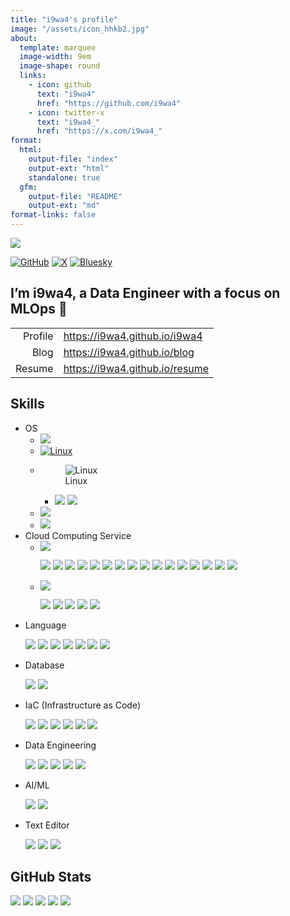 ```yaml
---
title: "i9wa4's profile"
image: "/assets/icon_hhkb2.jpg"
about:
  template: marquee
  image-width: 9em
  image-shape: round
  links:
    - icon: github
      text: "i9wa4"
      href: "https://github.com/i9wa4"
    - icon: twitter-x
      text: "i9wa4_"
      href: "https://x.com/i9wa4_"
format:
  html:
    output-file: "index"
    output-ext: "html"
    standalone: true
  gfm:
    output-file: "README"
    output-ext: "md"
format-links: false
---
```


<!--
**i9wa4/i9wa4** is a ✨ _special_ ✨ repository because its `README.md` (this file) appears on your GitHub profile.

Here are some ideas to get you started:

- 🔭 I'm currently working on ...
- 🌱 I'm currently learning ...
- 👯 I'm looking to collaborate on ...
- 🤔 I'm looking for help with ...
- 💬 Ask me about ...
- 📫 How to reach me: ...
- 😄 Pronouns: ...
- ⚡ Fun fact: ...
-->

<div align="left">
  <a href="https://github.com/antonkomarev/github-profile-views-counter">
    <img src="https://komarev.com/ghpvc/?username=i9wa4&label=GitHub_Profile_Views"/>
  </a>
</div>

[![GitHub](https://img.shields.io/badge/GitHub-i9wa4-181717.svg?logo=github&style=plastic)](https://github.com/i9wa4)
[![X](https://img.shields.io/badge/X-i9wa4__-808080.svg?logo=x&style=plastic)](https://x.com/i9wa4_)
[![Bluesky](https://img.shields.io/badge/Bluesky-i9wa4_-0285FF.svg?logo=bluesky&style=plastic)](https://bsky.app/profile/i9wa4.bsky.social)

## I'm i9wa4, a Data Engineer with a focus on MLOps 👋

|         |                                  |
| ---:    | :---                             |
| Profile | <https://i9wa4.github.io/i9wa4>  |
| Blog    | <https://i9wa4.github.io/blog>   |
| Resume  | <https://i9wa4.github.io/resume> |

## Skills

<!-- https://github.com/tandpfun/skill-icons -->
<!-- https://tech-blog.s-yoshiki.com/entry/150/ -->
<!-- https://simpleicons.org/ -->

- OS
    - <img src="https://img.shields.io/badge/Linux--FCC624.svg?logo=linux&style=plastic">
    - [![Linux](https://img.shields.io/badge/Linux--FCC624.svg?logo=linux&style=plastic)](https://shields.io/)
    - ![Linux](https://img.shields.io/badge/Linux--FCC624.svg?logo=linux&style=plastic)
        - <img src="https://img.shields.io/badge/Amazon_Linux--808080.svg?style=plastic">
          <img src="https://img.shields.io/badge/Ubuntu--E95420.svg?logo=ubuntu&style=plastic">
    - <img src="https://img.shields.io/badge/Windows--00A4EF.svg?style=plastic">
    - <img src="https://img.shields.io/badge/macOS--999999.svg?logo=apple&style=plastic">
- Cloud Computing Service
    - <img src="https://img.shields.io/badge/Amazon_Web_Services--232F3E.svg?logo=amazonwebservices&style=plastic">
<div align="left">
  <img src="https://img.shields.io/badge/AWS_Cloud9--808080.svg?style=plastic">
  <img src="https://img.shields.io/badge/AWS_CodeCommit--808080.svg?style=plastic">
  <img src="https://img.shields.io/badge/AWS_Lambda--FF9900.svg?logo=awslambda&style=plastic">
  <img src="https://img.shields.io/badge/AWS_Secrets_Manager--DD344C.svg?logo=awssecretsmanager&style=plastic">
  <img src="https://img.shields.io/badge/AWS_Step_Functions--808080.svg?style=plastic">
  <img src="https://img.shields.io/badge/AWS_Systems_Manager--808080.svg?style=plastic">
  <img src="https://img.shields.io/badge/Amazon_Athena--808080.svg?style=plastic">
  <img src="https://img.shields.io/badge/Amazon_Aurora--808080.svg?style=plastic">
  <img src="https://img.shields.io/badge/Amazon_CloudWatch--FF4F8B.svg?logo=amazoncloudwatch&style=plastic">
  <img src="https://img.shields.io/badge/Amazon_EC2--FF9900.svg?logo=amazonec2&style=plastic">
  <img src="https://img.shields.io/badge/Amazon_ECS--FF9900.svg?logo=amazonecs&style=plastic">
  <img src="https://img.shields.io/badge/Amazon_MWAA_(Airflow)--808080.svg?style=plastic">
  <img src="https://img.shields.io/badge/Amazon_RDS--527FFF.svg?logo=amazonrds&style=plastic">
  <img src="https://img.shields.io/badge/Amazon_S3--569A31.svg?logo=amazons3&style=plastic">
  <img src="https://img.shields.io/badge/Amazon_SageMaker--808080.svg?style=plastic">
  <img src="https://img.shields.io/badge/Amazon_VPC--808080.svg?style=plastic">
</div>
    - <img src="https://img.shields.io/badge/Google_Cloud--4285F4.svg?logo=googlecloud&style=plastic">
<div align="left">
  <img src="https://img.shields.io/badge/BigQuery--669DF6.svg?logo=googlebigquery&style=plastic">
  <img src="https://img.shields.io/badge/Cloud_Functions--808080.svg?style=plastic">
  <img src="https://img.shields.io/badge/Compute_Engine--808080.svg?style=plastic">
  <img src="https://img.shields.io/badge/Datastream--808080.svg?style=plastic">
  <img src="https://img.shields.io/badge/Google_Pub/Sub--AECBFA.svg?logo=googlepubsub&style=plastic">
</div>
- Language
<div align="left">
  <img src="https://img.shields.io/badge/Bash--808080.svg?style=plastic">
  <img src="https://img.shields.io/badge/C--A8B9CC.svg?logo=c&style=plastic">
  <img src="https://img.shields.io/badge/Google_Apps_Script--4285F4.svg?logo=googleappsscript&style=plastic">
  <img src="https://img.shields.io/badge/HCL--844FBA.svg?logo=terraform&style=plastic">
  <img src="https://img.shields.io/badge/Python--3776AB.svg?logo=python&style=plastic">
  <img src="https://img.shields.io/badge/SQL--808080.svg?style=plastic">
  <img src="https://img.shields.io/badge/TypeScript--3178C6.svg?logo=typescript&style=plastic">
</div>
- Database
<div align="left">
  <img src="https://img.shields.io/badge/MySQL--4479A1.svg?logo=mysql&style=plastic">
  <img src="https://img.shields.io/badge/PostgreSQL--4169E1.svg?logo=postgresql&style=plastic">
</div>
- IaC (Infrastructure as Code)
<div align="left">
  <img src="https://img.shields.io/badge/AWS_CodeCommit--808080.svg?style=plastic">
  <img src="https://img.shields.io/badge/Docker--1488C6.svg?logo=docker&style=plastic">
  <img src="https://img.shields.io/badge/Git--F05032.svg?logo=git&style=plastic">
  <img src="https://img.shields.io/badge/GitHub--181717.svg?logo=github&style=plastic">
  <img src="https://img.shields.io/badge/GitHub_Actions--2088FF.svg?logo=githubactions&style=plastic">
  <img src="https://img.shields.io/badge/Terraform--844FBA.svg?logo=terraform&style=plastic">
</div>
- Data Engineering
<div align="left">
  <img src="https://img.shields.io/badge/BigQuery--669DF6.svg?logo=googlebigquery&style=plastic">
  <img src="https://img.shields.io/badge/Datastream--808080.svg?style=plastic">
  <img src="https://img.shields.io/badge/Embulk--EF4319.svg?style=plastic">
  <img src="https://img.shields.io/badge/Snowflake--29B5E8.svg?logo=snowflake&style=plastic">
  <img src="https://img.shields.io/badge/dbt--FF694B.svg?logo=dbt&style=plastic">
</div>
- AI/ML
<div align="left">
  <img src="https://img.shields.io/badge/DataRobot--808080.svg?style=plastic">
  <img src="https://img.shields.io/badge/Snowpark_ML--29B5E8.svg?style=plastic">
</div>
- Text Editor
<div align="left">
  <img src="https://img.shields.io/badge/Neovim--007ACC.svg?logo=neovim&style=plastic">
  <img src="https://img.shields.io/badge/Vim--019733.svg?logo=vim&style=plastic">
  <img src="https://img.shields.io/badge/Visual_Studio_Code--0098FF.svg?style=plastic">
</div>

## GitHub Stats

[![](https://raw.githubusercontent.com/i9wa4/i9wa4/main/profile-summary-card-output/transparent/0-profile-details.svg)](https://github.com/vn7n24fzkq/github-profile-summary-cards)
[![](https://raw.githubusercontent.com/i9wa4/i9wa4/main/profile-summary-card-output/transparent/1-repos-per-language.svg)](https://github.com/vn7n24fzkq/github-profile-summary-cards) [![](https://raw.githubusercontent.com/i9wa4/i9wa4/main/profile-summary-card-output/transparent/2-most-commit-language.svg)](https://github.com/vn7n24fzkq/github-profile-summary-cards)
[![](https://raw.githubusercontent.com/i9wa4/i9wa4/main/profile-summary-card-output/transparent/3-stats.svg)](https://github.com/vn7n24fzkq/github-profile-summary-cards) [![](https://raw.githubusercontent.com/i9wa4/i9wa4/main/profile-summary-card-output/transparent/4-productive-time.svg)](https://github.com/vn7n24fzkq/github-profile-summary-cards)

<!-- <div align="left">                                                                                                              -->
<!--   <a href="https://github.com/vn7n24fzkq/github-profile-summary-cards">                                                         -->
<!--     <img src="http://github-profile-summary-cards.vercel.app/api/cards/stats?username=i9wa4&theme=transparent"/>                -->
<!--     <img src="http://github-profile-summary-cards.vercel.app/api/cards/most-commit-language?username=i9wa4&theme=transparent"/> -->
<!--   </a>                                                                                                                          -->
<!-- </div>                                                                                                                          -->

<!-- <div align="left">                                                                                                                                            -->
<!--   <a href="https://github.com/anuraghazra/github-readme-stats">                                                                                               -->
<!--     <img src="https://github-readme-stats.vercel.app/api?username=i9wa4&show_icons=true&include_all_commits=true&theme=transparent"/>                         -->
<!--     <img src="https://github-readme-stats.vercel.app/api/top-langs/?username=i9wa4&langs_count=8&include_all_commits=true&layout=compact&theme=transparent"/> -->
<!--   </a>                                                                                                                                                        -->
<!-- </div>                                                                                                                                                        -->

<!-- <div align="left">                                                                   -->
<!--   <a href="https://github.com/ryo-ma/github-profile-trophy">                         -->
<!--     <img src="https://github-profile-trophy.vercel.app/?username=i9wa4&theme=flat"/> -->
<!--   </a>                                                                               -->
<!-- </div>                                                                               -->
